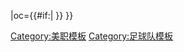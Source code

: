 {{fb team |t=華盛頓聯隊 |tan=華盛頓聯隊 |tc=USA |abb={{#if:{{{abb|}}}|DCU}}|oc={{#if:{{{oc|}}}|{{{oc}}} }} }}<!--
--><noinclude>[[Category:美职模板]][[Category:足球队模板]]</noinclude>